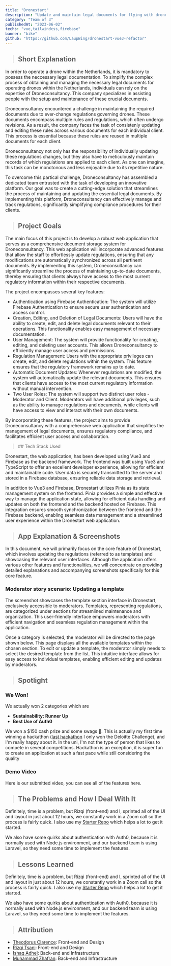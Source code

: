 ```yaml
---
title: "Dronestart"
description: "Update and maintain legal documents for flying with drones. Built for droneconsultancy"
category: "Team of 3"
publishedAt: "2023-06-02"
techs: "vue,tailwindcss,firebase"
banner: "bike"
github: "https://github.com/LaupWing/dronestart-vue3-refactor"
---
```


> ## Short Explanation

In order to operate a drone within the Netherlands, it is mandatory to possess the neccessary legal documentation. To simplify the complex process of obtaining and managing the necessary legal documents for operating drones within the Netherlands, individuals can rely on the expertise of Droneconsultancy. This company specializes in assisting people with the setup and maintenance of these crucial documents.

Droneconsultancy encountered a challenge in maintaining the required documents due to ever-change regulations governing drones. These documents encompass multiple rules and regulations, which often undergo revisions. As a result, the company faces the task of consistenly updating and editing these rules across various documents for each individual client. This process is essential because these rules are reused in multiple documents for each client. 

Droneconsultancy not only has the responsibility of individually updating these regulations changes, but they also have to meticulously maintain records of which regulations are applied to each client. As one can imagine, this task can be monotonous and less enjoyable due to its repetitive nature.

To overcome this partical challenge, Droneconsultancy has assembled a dedicated team entrusted with the task of developing an innovative platform. Our goal was to create a cutting-edge solution that streamlines the process of maintaining and updating the essential legal documents. By implementing this platform, Droneconsultancy can effectively manage and track regulations, significantly simplifying compliance procedures for their clients.

> ## Project Goals

The main focus of this project is to develop a robust web application that serves as a comprehensive document storage system for Droneconsultancy. This web application will incorporate advanced features that allow the staff to effortlessly update regulations, ensuring that any modifications are automatically synchronized across all pertinent documents. By implementing this system, Droneconsultancy can significantly streamline the process of maintaining up-to-date documents, thereby ensuring that clients always have access to the most current regulatory information within their respective documents.


The project encompasses several key features:

- Authentication using Firebase Authentication: The system will utilize Firebase Authentication to ensure secure user authentication and access control.
- Creation, Editing, and Deletion of Legal Documents: Users will have the ability to create, edit, and delete legal documents relevant to their operations. This functionality enables easy management of necessary documentation.
- User Management: The system will provide functionality for creating, editing, and deleting user accounts. This allows Droneconsultancy to efficiently manage user access and permissions.
- Regulation Management: Users with the appropriate privileges can create, edit, and delete regulations within the system. This feature ensures that the regulatory framework remains up to date.
- Automatic Document Updates: Whenever regulations are modified, the system will automatically update the relevant documents. This ensures that clients have access to the most current regulatory information without manual intervention.
- Two User Roles: The system will support two distinct user roles - Moderator and Client. Moderators will have additional privileges, such as the ability to manage regulations and documents, while clients will have access to view and interact with their own documents.

By incorporating these features, the project aims to provide Droneconsultancy with a comprehensive web application that simplifies the management of legal documents, ensures regulatory compliance, and facilitates efficient user access and collaboration.

<blockquote className='with-icons'>
  ## Tech Stack Used
  <div className='not-prose mt-2'>
    <TechIcons techs={['nextjs', 'tailwindcss', 'swr']} />
  </div>
</blockquote>

Dronestart, the web application, has been developed using Vue3 and Firebase as the backend framework. The frontend was built using Vue3 and TypeScript to offer an excellent developer experience, allowing for efficient and maintainable code. User data is securely transmitted to the server and stored in a Firebase database, ensuring reliable data storage and retrieval. 

In addition to Vue3 and Firebase, Dronestart utilizes Pinia as its state management system on the frontend. Pinia provides a simple and effective way to manage the application state, allowing for efficient data handling and updates on both the frontend and the backend hosted on Firebase. This integration ensures smooth synchronization between the frontend and the Firebase backend, enabling seamless data management and a streamlined user experience within the Dronestart web application.

> ## App Explanation & Screenshots
In this document, we will primarily focus on the core feature of Dronestart, which involves updating the regulations (referred to as templates) and showcasing the relevant user interfaces. Although the application offers various other features and functionalities, we will concentrate on providing detailed explanations and accompanying screenshots specifically for this core feature.

### Moderator story scenario: Updating a template

The screenshot showcases the template section interface in Dronestart, exclusively accessible to moderators. Templates, representing regulations, are categorized under sections for streamlined maintenance and organization. This user-friendly interface empowers moderators with efficient navigation and seamless regulation management within the application.

<CloudinaryImage
  mdx
  publicId="techblog/templates_pcy75a"
  alt="templates"
  width={1424}
  height={812}
/>

Once a category is selected, the moderator will be directed to the page shown below. This page displays all the available templates within the chosen section. To edit or update a template, the moderator simply needs to select the desired template from the list. This intuitive interface allows for easy access to individual templates, enabling efficient editing and updates by moderators.

<CloudinaryImage
  mdx
  publicId="techblog/template_section_xqamge"
  alt="templates"
  width={1424}
  height={812}
/>

> ## Spotlight

### We Won!

<SplitImage>
  <Split>
    <CloudinaryImage
      mdx
      publicId='samples/bike'
      alt='winner-runnerup'
      width={1920}
      height={1080}
    />
  </Split>
  <Split>
    <CloudinaryImage
      mdx
      publicId='samples/bike'
      alt='winner-auth0'
      width={1920}
      height={1080}
    />
  </Split>
</SplitImage>

We actually won 2 categories which are

- **Sustainability: Runner Up**
- **Best Use of Auth0**

We won a $150 cash prize and some swags 🤑. This is actually my first time winning a hackathon ([last hackathon](https://theodorusclarence.com/projects/love4heroes) I only won the Deloitte Challenge), and I'm really happy about it. In the uni, I'm not the type of person that likes to compete in several competitions. Hackathon is an exception, it is super fun to create an application at such a fast pace while still considering the quality

### Demo Video

Here is our submitted video, you can see all of the features here.

<LiteYouTubeEmbed
  id='YeefWeSYLUQ'
  poster='maxresdefault'
  title='Demo Video'
  noCookie={true}
/>

> ## The Problems and How I Deal With It

Definitely, time is a problem, but Rizqi (front-end) and I, sprinted all of the UI and layout in just about 12 hours, we constantly work in a Zoom call so the process is fairly quick. I also use my [Starter Repo](https://github.com/theodorusclarence/ts-nextjs-tailwind-starter) which helps a lot to get it started.

We also have some quirks about authentication with Auth0, because it is normally used with Node.js environment, and our backend team is using Laravel, so they need some time to implement the features.

> ## Lessons Learned

Definitely, time is a problem, but Rizqi (front-end) and I, sprinted all of the UI and layout in just about 12 hours, we constantly work in a Zoom call so the process is fairly quick. I also use my [Starter Repo](https://github.com/theodorusclarence/ts-nextjs-tailwind-starter) which helps a lot to get it started.

We also have some quirks about authentication with Auth0, because it is normally used with Node.js environment, and our backend team is using Laravel, so they need some time to implement the features.

> ## Attribution

- [Theodorus Clarence](https://github.com/theodorusclarence): Front-end and Design
- [Rizqi Tsani](https://github.com/rizqitsani): Front-end and Design
- [Ishaq Adhel](https://github.com/ishaqadhel): Back-end and Infrastructure
- [Muhammad Zhafran](https://github.com/franszhafran): Back-end and Infrastructure